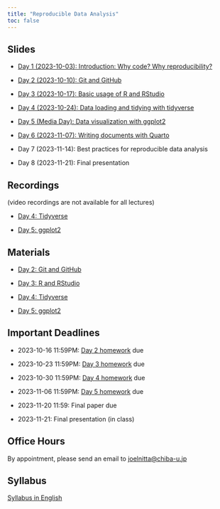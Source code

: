 ```yaml
---
title: "Reproducible Data Analysis"
toc: false
---
```


## Slides

- [Day 1 (2023-10-03): Introduction: Why code? Why reproducibility?](day1/index.qmd)

- [Day 2 (2023-10-10): Git and GitHub](day2/index.qmd)

- [Day 3 (2023-10-17): Basic usage of R and RStudio](day3/index.qmd)

- [Day 4 (2023-10-24): Data loading and tidying with tidyverse](day4/index.qmd)

- [Day 5 (Media Day): Data visualization with ggplot2](day5/index.qmd)

- [Day 6 (2023-11-07): Writing documents with Quarto](day6/index.qmd)

- Day 7 (2023-11-14): Best practices for reproducible data analysis

<!-- - [Day 7 (2023-11-14): Best practices for reproducible data analysis](day7/index.qmd -->

- Day 8 (2023-11-21): Final presentation

<!-- [Day 8 (2023-11-21): Final presentation](day8/index.qmd) -->

## Recordings

(video recordings are not available for all lectures)

- [Day 4: Tidyverse](https://youtu.be/ikzQwRJbh18)

- [Day 5: ggplot2](https://youtu.be/n06QEKese5U)

## Materials

- [Day 2: Git and GitHub](https://github.com/data-analysis-chiba-2023/day02-git/blob/main/day02_intro_to_git.md)

- [Day 3: R and RStudio](https://github.com/data-analysis-chiba-2023/day03-r/blob/main/day03_intro_to_r.md)

- [Day 4: Tidyverse](https://github.com/data-analysis-chiba-2023/day04-tidy/blob/main/day04_tidy.md)

- [Day 5: ggplot2](https://github.com/data-analysis-chiba-2023/day05-ggplot/blob/main/day05_ggplot2.md)

## Important Deadlines

- 2023-10-16 11:59PM: [Day 2 homework](https://github.com/data-analysis-chiba-2023/day02-git/blob/main/git_facts.md) due

- 2023-10-23 11:59PM: [Day 3 homework](https://github.com/data-analysis-chiba-2023/day03-r/blob/main/day03_homework.R) due

- 2023-10-30 11:59PM: [Day 4 homework](https://github.com/data-analysis-chiba-2023/day04-tidy/blob/main/day04_homework.R) due

- 2023-11-06 11:59PM: [Day 5 homework](https://github.com/data-analysis-chiba-2023/day05-ggplot/blob/main/day05_homework.R) due

- 2023-11-20 11:59: Final paper due

- 2023-11-21: Final presentation (in class)

## Office Hours

By appointment, please send an email to <joelnitta@chiba-u.jp>

## Syllabus

[Syllabus in English](https://syllabus.gs.chiba-u.jp/2023/101101101076000/Z011531301/en_US)
